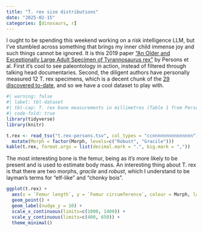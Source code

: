 ```yaml
---
title: "T. rex size distributions"
date: "2025-02-15"
categories: [dinosaurs, r]
---
```


I ought to be spending this weekend working on a risk intelligence LLM, but I've stumbled across something that brings my inner child immense joy and such things cannot be ignored. It is this 2019 paper ["An Older and Exceptionally Large Adult Specimen of Tyrannosaurus rex"](https://anatomypubs.onlinelibrary.wiley.com/doi/10.1002/ar.24118) by Persons et al. First it's cool to see paleontology in action, instead of filtered through talking head documentaries. Second, the diligent authors have personally measured 12 T. rex specimens, which is a decent chunk of the [29 discovered to-date](https://en.wikipedia.org/wiki/Specimens_of_Tyrannosaurus), and so we have a cool dataset to play with.

```r
#| warning: false
#| label: tbl-dataset
#| tbl-cap: T. rex bone measurements in millimetres (Table 1 from Persons et al 2019).
#| code-fold: true
library(tidyverse)
library(knitr)

t.rex <- read_tsv("t.rex-persons.tsv", col_types = "ccnnnnnnnnnnnnnnn") |>
  mutate(Morph = factor(Morph, levels=c("Robust", "Gracile")))
kable(t.rex, format.args = list(decimal.mark = ".", big.mark = ","))
```

The most interesting bone is the femur, being as it's more likely to be present and is used to estimate body mass. An interesting thing about T. rex is that there are two morphs, _gracile_ and _robust_, which I understand to be layman's terms for "elf-like" and "chonky bois".


```r
ggplot(t.rex) +
  aes(x = `Femur length`, y = `Femur circumference`, colour = Morph, label = Specimens) +
  geom_point() +
  geom_label(nudge_y = 10) +
  scale_x_continuous(limits=c(1000, 1400)) +
  scale_y_continuous(limits=c(400, 650)) +
  theme_minimal()
```